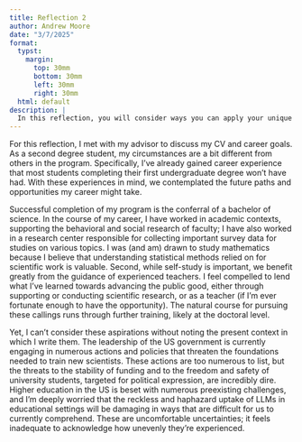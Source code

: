 ```yaml
---
title: Reflection 2
author: Andrew Moore
date: "3/7/2025"
format:
  typst:
    margin:
      top: 30mm
      bottom: 30mm
      left: 30mm
      right: 30mm
  html: default
description: |
  In this reflection, you will consider ways you can apply your unique skills and knowledge in the world, as you research potential next steps in your career.
---
```


<!-- Meet with your project advisor to discuss potential career opportunities and graduate programs. -->

<!-- They will help you identify options that could be a good fit for your interests and background. -->

<!-- Research career opportunities and graduate programs, and summarize your findings. -->

<!-- Look into at least two of your advisor’s suggestions, and one additional graduate program or employment opportunity, and create a summary for each that includes: -->

<!-- Application information — application deadlines, submission requirements, and the contact information for the person/department handling applications. -->

<!-- What interests you about each of the three careers/programs. -->

<!-- How you think your current skills and knowledge prepare you for each career/program. -->

For this reflection, I met with my advisor to discuss my CV and career goals. As a second degree student, my circumstances are a bit different from others in the program. Specifically, I've already gained career experience that most students completing their first undergraduate degree won't have had. With these experiences in mind, we contemplated the future paths and opportunities my career might take.

Successful completion of my program is the conferral of a bachelor of science. In the course of my career, I have worked in academic contexts, supporting the behavioral and social research of faculty; I have also worked in a research center responsible for collecting important survey data for studies on various topics. I was (and am) drawn to study mathematics because I believe that understanding statistical methods relied on for scientific work is valuable. Second, while self-study is important, we benefit greatly from the guidance of experienced teachers. I feel compelled to lend what I've learned towards advancing the public good, either through supporting or conducting scientific research, or as a teacher (if I'm ever fortunate enough to have the opportunity). The natural course for pursuing these callings runs through further training, likely at the doctoral level.

Yet, I can't consider these aspirations without noting the present context in which I write them. The leadership of the US government is currently engaging in numerous actions and policies that threaten the foundations needed to train new scientists. These actions are too numerous to list, but the threats to the stability of funding and to the freedom and safety of university students, targeted for political expression, are incredibly dire. Higher education in the US is beset with numerous preexisting challenges, and I'm deeply worried that the reckless and haphazard uptake of LLMs in educational settings will be damaging in ways that are difficult for us to currently comprehend. These are uncomfortable uncertainties; it feels inadequate to acknowledge how unevenly they're experienced.


